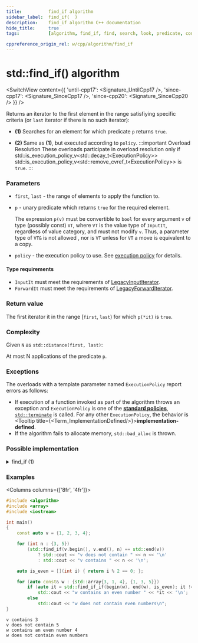 ```yaml
---
title:			find_if algorithm
sidebar_label:	find_if(  )
description:	find_if algorithm C++ documentation
hide_title:		true
tags:			[algorithm, find_if, find, search, look, predicate, condition]

cppreference_origin_rel: w/cpp/algorithm/find_if
---
```



<!-- Terms -->


<!----------------- Codes ---------------------->


# std::find_if() algorithm

<SwitchView content={{
	'until-cpp17': <Signature_UntilCpp17 />,
	'since-cpp17': <Signature_SinceCpp17 />,
	'since-cpp20': <Signature_SinceCpp20 />
}} />

Returns an iterator to the first element in the range satisfiying specific criteria (or `last` iterator if there is no such iterator):

- **(1)** Searches for an element for which predicate `p` returns `true`.

- **(2)** Same as **(1)**, but executed according to `policy`.
	:::important Overload Resolution
	These overloads participate in overload resolution only if
	<Until v='cpp20'> std::is_execution_policy_v&lt;std::decay_t&lt;ExecutionPolicy&gt;&gt; </Until> <Since v='cpp20'>std::is_execution_policy_v&lt;std::remove_cvref_t&lt;ExecutionPolicy&gt;&gt;</Since> is <code>true</code>.
	:::

### Parameters

- `first`, `last` - the range of elements to apply the function to.
- `p` - unary predicate which returns `true` for the required element.

  The expression `p(v)` must be convertible to `bool` for every argument `v` of type (possibly const) `VT`, where `VT` is the value type of `InputIt`, regardless of value category, and must not modify `v`. Thus, a parameter type of `VT&` is not allowed <Since v='cpp11'>, nor is <code>VT</code> unless for <code>VT</code> a move is equivalent to a copy.</Since>
- `policy` - the execution policy to use. See [execution policy](#) for details.

#### Type requirements

- `InputIt` must meet the requirements of [LegacyInputIterator](/docs/named_req/LegacyInputIterator).
- `ForwardIt` must meet the requirements of [LegacyForwardIterator](/docs/named_req/LegacyForwardIterator).

### Return value

The first iterator it in the range [`first`, `last`) for which `p(*it)` is `true`.

### Complexity

Given `N` as `std::distance(first, last)`:

At most N applications of the predicate `p`.

### Exceptions

The overloads with a template parameter named `ExecutionPolicy` report errors as follows:
- If execution of a function invoked as part of the algorithm throws an exception and `ExecutionPolicy` is one of the [**standard policies**](#), [`std::terminate`](#) is called.
	For any other `ExecutionPolicy`, the behavior is <Tooltip title={<Term_ImplementationDefined/>}>**implementation-defined**</Tooltip>.
- If the algorithm fails to allocate memory, `std::bad_alloc` is thrown.

### Possible implementation

<details>
<summary>find_if (1)</summary>

```cpp
template<class InputIt, class UnaryPredicate>
constexpr InputIt find_if(InputIt first, InputIt last, UnaryPredicate p)
{
    for (; first != last; ++first)
        if (p(*first))
            return first;

    return last;
}
```

</details>

### Examples

<Columns columns={['8fr', '4fr']}>
<div>

```cpp title='Main.cpp' showLineNumbers
#include <algorithm>
#include <array>
#include <iostream>

int main()
{
    const auto v = {1, 2, 3, 4};

    for (int n : {3, 5})
        (std::find_if(v.begin(), v.end(), n) == std::end(v))
            ? std::cout << "v does not contain " << n << '\n'
            : std::cout << "v contains " << n << '\n';

    auto is_even = [](int i) { return i % 2 == 0; };

    for (auto const& w : {std::array{3, 1, 4}, {1, 3, 5}})
        if (auto it = std::find_if_if(begin(w), end(w), is_even); it != std::end(w))
            std::cout << "w contains an even number " << *it << '\n';
        else
            std::cout << "w does not contain even numbers\n";
}
```

</div>
<div>

```plaintext title="Output"
v contains 3
v does not contain 5
w contains an even number 4
w does not contain even numbers
```

</div>
</Columns>
